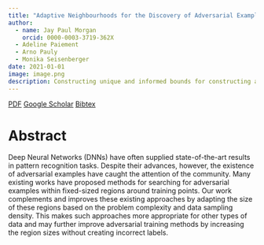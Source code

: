 ```yaml
---
title: "Adaptive Neighbourhoods for the Discovery of Adversarial Examples"
author:
  - name: Jay Paul Morgan
    orcid: 0000-0003-3719-362X
  - Adeline Paiement
  - Arno Pauly
  - Monika Seisenberger
date: 2021-01-01
image: image.png
description: Constructing unique and informed bounds for constructing adversarial examples.
---
```


[<i class="ai obp"></i> PDF](paper.pdf){.btn .btn-outline-primary .btn role="button" data-toggle="tooltip" title="Here's a tooltip"} [<i class="ai ai-google-scholar"></i> Google Scholar](https://scholar.google.com/citations?view_op=view_citation&hl=en&user=AO1az5YAAAAJ&sortby=pubdate&citation_for_view=AO1az5YAAAAJ:qjMakFHDy7sC){.btn .btn-outline-primary .btn role="button" data-toggle="tooltip" title="Here's a tooltip"} [Bibtex](bibtex.html){.btn .btn-outline-primary .btn role="button" data-toggle="tooltip" title="Here's a tooltip"}

# Abstract

Deep Neural Networks (DNNs) have often supplied state-of-the-art results in pattern recognition tasks. Despite their advances, however, the existence of adversarial examples have caught the attention of the community. Many existing works have proposed methods for searching for adversarial examples within fixed-sized regions around training points. Our work complements and improves these existing approaches by adapting the size of these regions based on the problem complexity and data sampling density. This makes such approaches more appropriate for other types of data and may further improve adversarial training methods by increasing the region sizes without creating incorrect labels.
